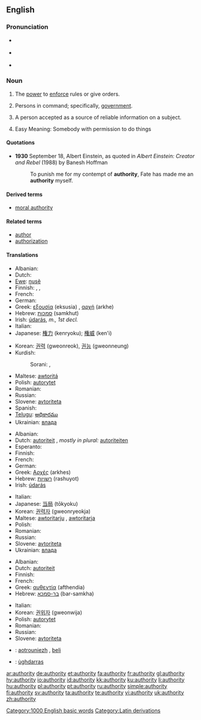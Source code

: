==English==

{{rank|terrible|Tom|author|859|authority|pleasant|forget|break}}

===Pronunciation===
* {{a|UK}} {{IPA|/ɔːˈθɒɹəti/}}
* {{a|US}} {{IPA|/əˈθɑɹəti/}}
* {{audio|en-us-authority.ogg|Audio (US)}}

===Noun===
{{en-noun|authorit|ies|-}}

# {{uncountable}} The [[power]] to [[enforce]] rules or give orders.
# {{context|used in singular or plural form}} Persons in command; specifically, [[government]].
# {{countable}} A person accepted as a source of reliable information on a subject.
# Easy Meaning: Somebody with permission to do things 
====Quotations====
* '''1930''' September 18, Albert Einstein, as quoted in ''Albert Einstein: Creator and Rebel'' (1988) by Banesh Hoffman
*: To punish me for my contempt of '''authority''', Fate has made me an '''authority''' myself.

====Derived terms====
* [[moral authority]]

====Related terms====
* [[author]]
* [[authorization]]

====Translations====
{{trans-top|power to enforce rules or give orders}}
* Albanian: {{t+|sq|autoritet|xs=Albanian}}
* Dutch: {{t+|nl|bevoegdheid|f}}
* [[Ewe]]: [[ŋusẽ]]
* Finnish: {{t+|fi|auktoriteetti}}, {{t+|fi|käskyvalta}}, {{t-|fi|vaikutusvalta}}
* French: {{t+|fr|autorité|f}}
* German: {{t+|de|Autorität|f}}
* Greek: [[εξουσία]] (eksusia) {{f}}, [[αρχή]] (arkhe) {{f}}
* Hebrew: [[סמכות]] (samkhut) {{f}}
* Irish: [[údarás]], ''m., 1st decl.''
* Italian: {{t+|it|autorità|f}}
* Japanese: [[権力]] (kenryoku); [[権威]] (ken'i)
{{trans-mid}}
* Korean: [[권력]] (gweonreok), [[권능]] (gweonneung)
* Kurdish:
*: Sorani: {{t|ku|ده‌سه‌ڵات|tr=dasaLAt|sc=KUchar}}, {{t|ku|به‌رده‌ستی|tr=bardastee|sc=KUchar}}
* Maltese: [[awtoritá]]
* Polish: [[autorytet]] {{m}}
* Romanian: {{t-|ro|autoritate|f}}
* Russian: {{t+|ru|авторитет|m|tr=avtoritét|sc=Cyrl}}
* Slovene: [[avtoriteta]] {{f}}
* Spanish: {{t-|es|autoridad|f}}
* [[Telugu]]: [[అధికారము]]
* Ukrainian: [[влада]] {{f}}
{{trans-bottom}}

{{trans-top|persons in command; specifically, government}}
* Albanian: {{t+|sq|autoritet|xs=Albanian}}
* Dutch: [[autoriteit]] {{f}}, ''mostly in plural:'' [[autoriteiten]]
* Esperanto: {{t-|eo|instanco|xs=Esperanto}}
* Finnish: {{t-|fi|viranomaiset}}
* French: {{t+|fr|autorité|f}}
* German: {{t+|de|Autorität|f}}
* Greek: [[Αρχές]] (arkhes) {{f|p}}
* Hebrew: [[רשויות]] (rashuyot) {{f|p}}
* Irish: [[údarás]]
{{trans-mid}}
* Italian: {{t+|it|autorità|f}}
* Japanese: [[当局]] (tōkyoku)
* Korean: [[권력자]] (gweonryeokja)
* Maltese: [[awtoritarju]] {{m}}, [[awtoritarja]] {{f}}
* Polish: {{t+|pl|władza|f}}
* Romanian: {{t-|ro|autoritate|f}}
* Russian: {{t+|ru|авторитет|m|tr=avtoritét|sc=Cyrl}}
* Slovene: [[avtoriteta]] {{f}}
* Ukrainian: [[влада]] {{f}}
{{trans-bottom}}

{{trans-top|person accepted as a source of reliable information on a subject}}
* Albanian: {{t+|sq|autoritet|xs=Albanian}}
* Dutch: [[autoriteit]] {{f}}
* Finnish: {{t+|fi|asiantuntija}}
* French: {{t+|fr|autorité|f}}
* Greek: [[αυθεντία]] (afthendia) {{f}}
* Hebrew: [[בר-סמכא]] (bar-samkha) {{m}}
{{trans-mid}}
* Italian: {{t+|it|autorità|f}}
* Korean: [[권위자]] (gweonwija)
* Polish: [[autorytet]] {{m}}
* Romanian: {{t-|ro|autoritate|f}}
* Russian: {{t+|ru|авторитет|m|tr=avtoritét|sc=Cyrl}}
* Slovene: [[avtoriteta]] {{f}}
{{trans-bottom}}

{{checktrans-top}}
* {{ttbc|Breton}}: [[aotrouniezh]] {{f}}, [[beli]] {{f}}
* {{ttbc|Scottish Gaelic}}: [[ùghdarras]]
{{trans-bottom}}

[[Category:1000 English basic words]]
[[Category:Latin derivations]]

[[ar:authority]]
[[de:authority]]
[[et:authority]]
[[fa:authority]]
[[fr:authority]]
[[gl:authority]]
[[hy:authority]]
[[io:authority]]
[[id:authority]]
[[kk:authority]]
[[ku:authority]]
[[li:authority]]
[[hu:authority]]
[[pl:authority]]
[[pt:authority]]
[[ru:authority]]
[[simple:authority]]
[[fi:authority]]
[[sv:authority]]
[[ta:authority]]
[[te:authority]]
[[vi:authority]]
[[uk:authority]]
[[zh:authority]]